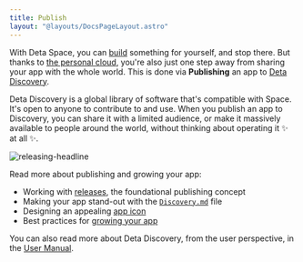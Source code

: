```yaml
---
title: Publish
layout: "@layouts/DocsPageLayout.astro"
---
```


<PublishCloud/>

With Deta Space, you can [build](/docs/en/build) something for yourself, and stop there. 
But thanks to [the personal cloud](/docs/en/learn/personal-cloud), you're also just one step away from sharing your app with the whole world. This is done via **Publishing** an app to [Deta Discovery](https://deta.space/discovery).

Deta Discovery is a global library of software that's compatible with Space. It's open to anyone to contribute to and use. 
When you publish an app to Discovery, you can share it with a limited audience, or make it massively available to people around the world, without thinking about operating it ✨ at all ✨. 

![releasing-headline](/docs_assets/publish/releasing-headline.png)

Read more about publishing and growing your app:
- Working with [releases](/docs/en/publish/releases), the foundational publishing concept
- Making your app stand-out with the [`Discovery.md`](/docs/en/publish/discovery-md) file
- Designing an appealing [app icon](/docs/en/publish/app-icons)
- Best practices for [growing your app](/docs/en/publish/growing-your-app)

You can also read more about Deta Discovery, from the user perspective, in the [User Manual](/docs/en/use/space-apps/discovery).